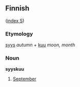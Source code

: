 ==Finnish==
([[Wiktionary:Finnish_index_s|index S]])

===Etymology===

[[syys]] ''autumn'' + [[kuu#Finnish|kuu]] ''moon, month''

===Noun===
'''syyskuu'''

# [[September]]